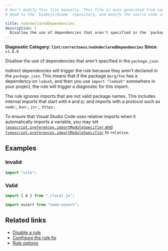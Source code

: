 ```yaml
---
# Don't modify this file manually. This file is auto generated from source, and you will lose your changes next time the website is built.
# Head to the `biomejs/biome` repository, and modify the source code in there.

title: noUndeclaredDependencies
description: |
  Disallow the use of dependencies that aren't specified in the `package.json`.
---
```


**Diagnostic Category: `lint/correctness/noUndeclaredDependencies`**
<Tabs>
<TabItem label="JavaScript (and super languages)" icon="seti:javascript">
**Since**: `v1.6.0`

Disallow the use of dependencies that aren't specified in the `package.json`.

Indirect dependencies will trigger the rule because they aren't declared in the `package.json`.
This means that if the package `@org/foo` has a dependency on `lodash`, and then you use
`import "lodash"` somewhere in your project, the rule will trigger a diagnostic for this import.

The rule ignores imports that are not valid package names.
This includes internal imports that start with `#` and `@/` and imports with a protocol such as `node:`, `bun:`, `jsr:`, `https:`.

To ensure that Visual Studio Code uses relative imports when it automatically imports a variable,
you may set [`javascript.preferences.importModuleSpecifier` and `typescript.preferences.importModuleSpecifier`](https://code.visualstudio.com/docs/getstarted/settings) to `relative`.

## Examples

### Invalid

```js
import "vite";
```

### Valid

```js
import { A } from "./local.js";
```

```js
import assert from "node:assert";
```

## Related links

- [Disable a rule](/linter/#disable-a-lint-rule)
- [Configure the rule fix](/linter#configure-the-rule-fix)
- [Rule options](/linter/#rule-options)

</TabItem>
</Tabs>

